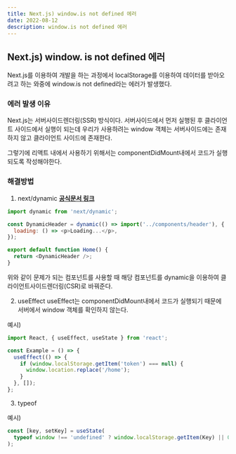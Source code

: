 ```yaml
---
title: Next.js) window.is not defined 에러
date: 2022-08-12
description: window.is not defined 에러
---
```


## Next.js) window. is not defined 에러

Next.js를 이용하여 개발을 하는 과정에서
localStorage를 이용하여 데이터를 받아오려고 하는 와중에 window.is not defined라는 에러가 발생했다.

### 에러 발생 이유

Next.js는 서버사이드렌더링(SSR) 방식이다.
서버사이드에서 먼저 실행된 후 클라이언트 사이드에서 실행이 되는데 우리가 사용하려는 window 객체는 서버사이드에는 존재하지 않고 클라이언트 사이드에 존재한다.

그렇기에 리액트 내에서 사용하기 위해서는 componentDidMount내에서 코드가 실행되도록 작성해야한다.

### 해결방법

1. next/dynamic **[공식문서 링크](https://nextjs.org/docs/advanced-features/dynamic-import)**

```js
import dynamic from 'next/dynamic';

const DynamicHeader = dynamic(() => import('../components/header'), {
  loading: () => <p>Loading...</p>,
});

export default function Home() {
  return <DynamicHeader />;
}
```

위와 같이 문제가 되는 컴포넌트를 사용할 때 해당 컴포넌트를 dynamic을 이용하여 클라이언트사이드렌더링(CSR)로 바꿔준다.

2. useEffect
   useEffect는 componentDidMount내에서 코드가 실행되기 때문에 서버에서 window 객체를 확인하지 않는다.

예시)

```js
import React, { useEffect, useState } from 'react';

const Example = () => {
  useEffect(() => {
    if (window.localStorage.getItem('token') === null) {
      window.location.replace('/home');
    }
  }, []);
};
```

3. typeof

예시)

```js
const [key, setKey] = useState(
  typeof window !== 'undefined' ? window.localStorage.getItem(Key) || 0 : null,
);
```
